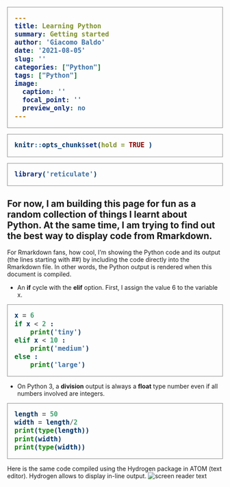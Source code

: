 ```yaml
---
title: Learning Python
summary: Getting started
author: 'Giacomo Baldo'
date: '2021-08-05'
slug: ''
categories: ["Python"]
tags: ["Python"]
image:
  caption: ''
  focal_point: ''
  preview_only: no
---
```

```r
knitr::opts_chunk$set(hold = TRUE ) 
```

<style>
pre {
  border: 1px solid #898989;
  background-color: #ffffff;
  color: #036;
  font-size: 18px;
  font-weight: bold;
  padding: 1rem;
  
}
</style>

```r
library('reticulate')
```

## For now, I am building this page for fun as a random collection of things I learnt about Python. At the same time, I am trying to find out the best way to display code from Rmarkdown.

For Rmarkdown fans, how cool, I'm showing the Python code and its output (the lines starting with ##) by including the code directly into the Rmarkdown file. In other words, the Python output is rendered when this document is compiled. 
&nbsp;  

 - An **if** cycle with the **elif** option. First, I assign the value 6 to the variable x.
```python
x = 6
if x < 2 :
    print('tiny')
elif x < 10 :
    print('medium')
else :
    print('large')
```

- On Python 3, a **division** output is always a **float** type number even if all numbers involved are integers. 
```python
length = 50
width = length/2
print(type(length))
print(width)
print(type(width))
```

Here is the same code compiled using the Hydrogen package in ATOM (text editor). Hydrogen allows to display in-line output. 
![screen reader text](division.png "Output using Hydrogen on Atom.")
